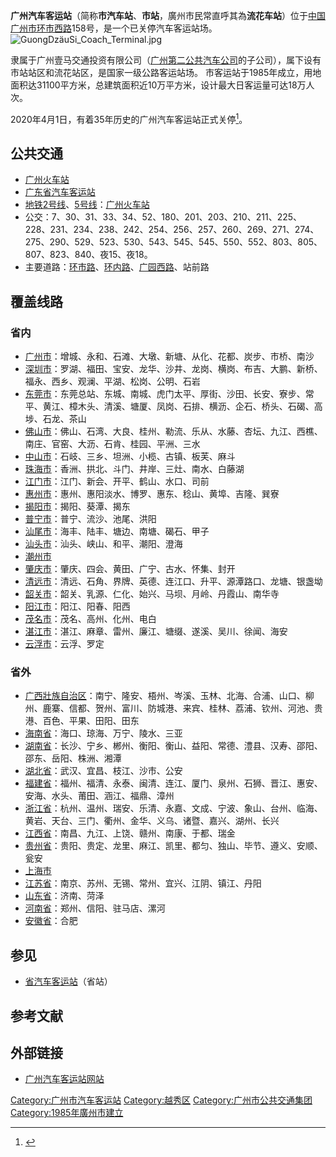 '''广州汽车客运站'''（简称'''市汽车站'''、'''市站'''，廣州市民常直呼其為'''流花车站'''）位于[[中华人民共和国|中国]][[广州市|广州市]][[环市路_(广州)|环市西路]]158号，是一个已关停汽车客运站场。
[[File:GuongDzäuSi_Coach_Terminal.jpg|thumb]]

隶属于广州壹马交通投资有限公司（[[广州第二公共汽车公司|广州第二公共汽车公司]]的子公司），属下设有市站站区和流花站区，是国家一级公路客运站场。 市客运站于1985年成立，用地面积达31100平方米，总建筑面积近10万平方米，设计最大日客运量可达18万人次。

2020年4月1日，有着35年历史的广州汽车客运站正式关停<ref>{{Cite web|url=https://new.qq.com/rain/a/20200504A0I7R5|title=广州关停六大汽车客运站，有着35年历史的流花车站目前已停运|accessdate=2020-05-09|author=南粤橘城|publisher=腾讯网|date=2020-05-04}}</ref>。

==公共交通==
*[[广州火车站|广州火车站]]
*[[广东省汽车客运站|广东省汽车客运站]]
*[[广州地铁|地铁]][[广州地铁2号线|2号线]]、[[广州地铁5号线|5号线]]：[[广州火车站_(地铁)|广州火车站]]
*公交：7、30、31、33、34、52、180、201、203、210、211、225、228、231、234、238、242、254、256、257、260、269、271、274、275、290、529、523、530、543、545、545、550、552、803、805、807、823、840、夜15、夜18。 
*主要道路：[[环市路_(广州)|环市路]]、[[广州内环路|环内路]]、[[广园路|广园西路]]、站前路
==覆盖线路==
===省内===
*[[广州市|广州市]]：增城、永和、石滩、大墩、新塘、从化、花都、炭步、市桥、南沙
*[[深圳市|深圳市]]：罗湖、福田、宝安、龙华、沙井、龙岗、横岗、布吉、大鹏、新桥、福永、西乡、观澜、平湖、松岗、公明、石岩
*[[东莞市|东莞市]]：东莞总站、东城、南城、虎门太平、厚街、沙田、长安、寮步、常平、黄江、樟木头、清溪、塘厦、凤岗、石排、横沥、企石、桥头、石碣、高埗、石龙、茶山
*[[佛山市|佛山市]]：佛山、石湾、大良、桂州、勒流、乐从、水藤、杏坛、九江、西樵、南庄、官窑、大沥、石肯、桂园、平洲、三水
*[[中山市|中山市]]：石岐、三乡、坦洲、小榄、古镇、板芙、麻斗
*[[珠海市|珠海市]]：香洲、拱北、斗门、井岸、三灶、南水、白藤湖
*[[江门市|江门市]]：江门、新会、开平、鹤山、水口、司前
*[[惠州市|惠州市]]：惠州、惠阳淡水、博罗、惠东、稔山、黄埠、吉隆、巽寮
*[[揭阳市|揭阳市]]：揭阳、葵潭、揭东
*[[普宁市|普宁市]]：普宁、流沙、池尾、洪阳
*[[汕尾市|汕尾市]]：海丰、陆丰、塘边、南塘、碣石、甲子
*[[汕头市|汕头市]]：汕头、峡山、和平、潮阳、澄海
*[[潮州市|潮州市]]
*[[肇庆市|肇庆市]]：肇庆、四会、黄田、广宁、古水、怀集、封开
*[[清远市|清远市]]：清远、石角、界牌、英德、连江口、升平、源潭路口、龙塘、银盏坳
*[[韶关市|韶关市]]：韶关、乳源、仁化、始兴、马坝、月岭、丹霞山、南华寺
*[[阳江市|阳江市]]：阳江、阳春、阳西
*[[茂名市|茂名市]]：茂名、高州、化州、电白
*[[湛江市|湛江市]]：湛江、麻章、雷州、廉江、塘缀、遂溪、吴川、徐闻、海安
*[[云浮市|云浮市]]：云浮、罗定

===省外===
*[[广西壯族自治区|广西壯族自治区]]：南宁、隆安、梧州、岑溪、玉林、北海、合浦、山口、柳州、鹿寨、信都、贺州、富川、防城港、来宾、桂林、荔浦、钦州、河池、贵港、百色、平果、田阳、田东
*[[海南省|海南省]]：海口、琼海、万宁、陵水、三亚
*[[湖南省|湖南省]]：长沙、宁乡、郴州、衡阳、衡山、益阳、常德、澧县、汉寿、邵阳、邵东、岳阳、株洲、湘潭
*[[湖北省|湖北省]]：武汉、宜昌、枝江、沙市、公安
*[[福建省|福建省]]：福州、福清、永泰、闽清、连江、厦门、泉州、石狮、晋江、惠安、安海、水头、莆田、涵江、福鼎、漳州
*[[浙江省|浙江省]]：杭州、温州、瑞安、乐清、永嘉、文成、宁波、象山、台州、临海、黄岩、天台、三门、衢州、金华、义乌、诸暨、嘉兴、湖州、长兴
*[[江西省|江西省]]：南昌、九江、上饶、赣州、南康、于都、瑞金
*[[贵州省|贵州省]]：贵阳、贵定、龙里、麻江、凯里、都匀、独山、毕节、遵义、安顺、瓮安
*[[上海市|上海市]]
*[[江苏省|江苏省]]：南京、苏州、无锡、常州、宜兴、江阴、镇江、丹阳
*[[山东省|山东省]]：济南、菏泽
*[[河南省|河南省]]：郑州、信阳、驻马店、漯河
*[[安徽省|安徽省]]：合肥

==参见==
*[[省汽车客运站|省汽车客运站]]（省站）

== 参考文献 ==
{{reflist}}

==外部链接==
*[https://web.archive.org/web/20120120053654/http://www.gzkyz.com.cn/ 广州汽车客运站网站]

{{廣州市的汽車客運站}}

[[Category:广州市汽车客运站|Category:广州市汽车客运站]]
[[Category:越秀区|Category:越秀区]]
[[Category:广州市公共交通集团|Category:广州市公共交通集团]]
[[Category:1985年廣州市建立|Category:1985年廣州市建立]]